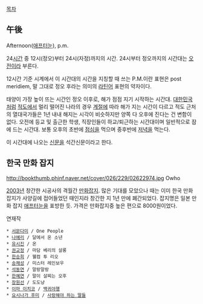 [[목차]]
== 午後 ==
Afternoon([[애프터눈]]), p.m.

24[[시간]] 중 12시(정오)부터 24시(자정)까지의 시간. 24시부터 정오까지의 시간대는 [[오전]]이라 부른다.

12시간 기준 시계에서 이 시간대의 시간을 지칭할 때 쓰는 P.M.이란 표현은 post meridiem, 말 그대로 정오 후라는 의미의 [[라틴어]] 표현의 약자이다.

태양이 가장 높이 뜨는 시간인 정오 이후로, 해가 점점 지기 시작하는 시간대. [[대한민국]]처럼 [[적도]]에서 멀리 떨어진 나라의 경우 [[계절]]에 따라 해가 지는 시간이 다르고 적도 근처의 열대국가들은 1년 내내 해지는 시각이 비슷하지만 양쪽 다 오후에 진다는 건 변함이 없다. 오전에 등교 및 출근한 학생, 직장인들이 하교/퇴근하는 시간대이며 일반적으로 잠에 드는 시간대. 보통 오후의 초반에 [[점심]]을 먹으며 중후반에 [[저녁]]을 먹는다.

이 시간대에 나오는 [[신문]]을 석간신문이라고 한다.

== 한국 만화 잡지 ==
http://bookthumb.phinf.naver.net/cover/026/229/02622974.jpg
Owho

[[2003년]] 창간한 시공사의 격월간 [[만화잡지]].
많은 기대를 모았으나 때는 이미 한국 만화 잡지가 사양길에 접어들었던 때인지라 창간한 지 1년 만에 폐간되었다. 잡지명은 일본 만화 잡지 [[애프터눈]]을 표방한 듯. 가격은 만화잡지중 높은 편으로 8000원이었다.

연재작
 * [[서문다미]] / One People
 * [[나예리]] / 달에서 온 소년
 * [[유시진]] / 온
 * [[권교정]] / 마담 베리의 살롱
 * [[한승희]] / 웰컴 투 리오
 * [[송채성]] / 미스터 레인보우
 * [[석동연]] / 말랑말랑
 * [[한혜연]] / 말이 살찌는 오후
 * [[장원선]] / 도도냥
 * [[이마 이치코]] / [[백귀야행]]
 * [[요시나가 후미]] / [[사랑해야 하는 딸들]]

